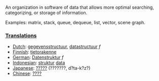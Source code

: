 An organization in software of data that allows more optimal searching, categorizing, or storage of information.

Examples: matrix, stack, queue, dequeue, list, vector, scene graph.

===[[Translation]]s===
*[[Dutch]]: [[gegevensstructuur]], [[datastructuur]] ''f''
*[[Finnish]]: [[tietorakenne]]
*[[German]]: [[Datenstruktur]] ''f''
*[[Indonesian]]: [[struktur]] [[data]]
*[[Japanese]]: [[?????]] (???????, d?ta-k?z?)
*[[Chinese]]: [[????]]
